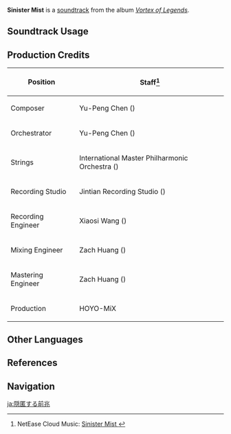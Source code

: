 {{Soundtrack Infobox
|image          = Vortex of Legends.png
|album          = Vortex of Legends
|disc           =
|number         = 10
|featured       =
|featured2      =
|featured3      =
|featured_disc  =
|featured_disc2 =
|featured_disc3 =
|youtube_id     = jpLvhzvGLP4
|spotify_id     = 5KicFKpG4Qx0MvtC4HXfYK
|previous       = Striding in the Snowstorm
|next           = In the Desolate Hallway
}}
'''Sinister Mist''' is a [[soundtrack]] from the album ''[[Vortex of Legends]]''.

==Soundtrack Usage==
{{Soundtrack Usage
|location = Starglow Cavern
}}

==Production Credits==
{| class="wikitable"
! Position
! Staff<ref>NetEase Cloud Music: [https://music.163.com/#/song?id=1833805541 Sinister Mist {{zh|隐匿的凶兆}}]</ref>
|-
! Composer
| Yu-Peng Chen ({{zh|陈致逸}})
|-
! Orchestrator
| Yu-Peng Chen ({{zh|陈致逸}})
|-
! Strings
| International Master Philharmonic Orchestra ({{zh|国际首席爱乐乐团}})
|-
! Recording Studio
| Jintian Recording Studio ({{zh|金田录音棚}})
|-
! Recording Engineer
| Xiaosi Wang ({{zh|王小四}})
|-
! Mixing Engineer
| Zach Huang ({{zh|黄巍}})
|-
! Mastering Engineer
| Zach Huang ({{zh|黄巍}})
|-
! Production
| HOYO-MiX
|}

==Other Languages==
{{Other Languages
|en      = Sinister Mist
|zhs     = 隐匿的凶兆
|zhs_rm  = Yǐnnì de Xiōngzhào
|zht     = 隱匿的凶兆
|zht_rm  = Yǐnnì de Xiōngzhào
|zh_tl   = 
|ja      = 隠匿する前兆
|ja_rm   = Intoku-suru Zenchou
|ja_tl   = 
}}

==References==
{{Reflist}}

==Navigation==
{{Soundtrack Navbox|Vortex of Legends}}

[[ja:隠匿する前兆]]